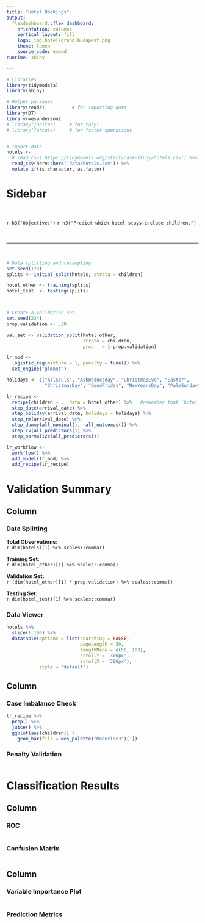 ```yaml
---
title: "Hotel Bookings"
output: 
  flexdashboard::flex_dashboard:
    orientation: columns
    vertical_layout: fill
    logo: img_hotel/grand-budapest.png
    theme: lumen
    source_code: embed
runtime: shiny

---
```



```r

# Libraries
library(tidymodels)  
library(shiny)

# Helper packages
library(readr)          # for importing data
library(DT)
library(wesanderson)
# library(janitor)     # for tabyl
# library(forcats)     # for factor operations


# Import data
hotels <- 
  # read_csv('https://tidymodels.org/start/case-study/hotels.csv') %>%
  read_csv(here::here('data/hotels.csv')) %>%
  mutate_if(is.character, as.factor) 

```




Sidebar {.sidebar}
===========================================================

<br>

`r h3("Objective:")`
`r h3("Predict which hotel stays include children.")`

<br>

- - -

<br>


```r
# Data splitting and resampling
set.seed(123)
splits <- initial_split(hotels, strata = children)

hotel_other <- training(splits)
hotel_test  <- testing(splits)



# Create a validation set
set.seed(234)
prop.validation <- .20

val_set <- validation_split(hotel_other, 
                            strata = children, 
                            prop   = 1-prop.validation)

```




```r
lr_mod <- 
  logistic_reg(mixture = 1, penalty = tune()) %>% 
  set_engine("glmnet")

```


```r
holidays <- c("AllSouls", "AshWednesday", "ChristmasEve", "Easter", 
              "ChristmasDay", "GoodFriday", "NewYearsDay", "PalmSunday")

lr_recipe <- 
  recipe(children ~ ., data = hotel_other) %>%   #remember that `hotel_other` is just a template here
  step_date(arrival_date) %>% 
  step_holiday(arrival_date, holidays = holidays) %>% 
  step_rm(arrival_date) %>% 
  step_dummy(all_nominal(), -all_outcomes()) %>% 
  step_zv(all_predictors()) %>% 
  step_normalize(all_predictors())


```


```r
lr_workflow <- 
  workflow() %>% 
  add_model(lr_mod) %>% 
  add_recipe(lr_recipe)

```




Validation Summary
===========================================================


## Column {data-width="500"}

### Data Splitting

**Total Observations:**  
`r dim(hotels)[1] %>% scales::comma()`

**Training Set:**  
`r dim(hotel_other)[1] %>% scales::comma()`

**Validation Set:**  
`r (dim(hotel_other)[1] * prop.validation) %>% scales::comma()`

**Testing Set:**  
`r dim(hotel_test)[1] %>% scales::comma()`




### Data Viewer

```r
hotels %>% 
  slice(1:100) %>% 
  datatable(options = list(searching = FALSE,
                           pageLength = 50,
                           lengthMenu = c(50, 100),
                           scrollY = '300px',
                           scrollX = '300px'),
            style = "default")

```




## Column {data-width="500"}

### Case Imbalance Check

```r

lr_recipe %>%
  prep() %>%
  juice() %>% 
  ggplot(aes(children)) +
    geom_bar(fill = wes_palette("Moonrise3")[1])


```




### Penalty Validation

```r

```



Classification Results
===========================================================

## Column {data-width="500"}

### ROC

```r

```


### Confusion Matrix

```r

```


## Column {data-width="500"}

### Variable Importance Plot

```r

```

### Prediction Metrics

```r

```

